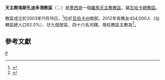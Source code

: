 {{Refimprove|time=2019-09-29T08:46:51+00:00}}
{{Infobox Roman Catholic diocese
|Roman Catholic Diocese of = 天主教埃斯孔迪多港教區
|Latin name of diocese = Dioecesis Portus Abditi
|image = 
|caption =
|border = catholic 
|location = [[墨西哥|墨西哥]]
|territory =[[瓦哈卡州|瓦哈卡州]]南部
|population = 454,000
|rite = 拉丁禮
|patron = 
|province = 瓦哈卡
|established = 2003年
|cathedral = 孤獨之慰聖母主教座堂
|副主教座堂 =
|leadership = 主教
|website =
|pope = {{incumbent pope}}
|ordinary = {{link-de|傅倫里·赫門·科林-克魯斯|Florencio Armando Colín Cruz}}
|coadjutor bishop = 
|auxiliary = 
|emeritus = 
}}

'''天主教埃斯孔迪多港教區'''（{{lang-la|Dioecesis Portus Abditi}}；{{lang-es|Diócesis de Puerto Escondido}}）是[[墨西哥|墨西哥]]一個[[羅馬天主教|羅馬天主教]][[教區|教區]]，屬[[天主教瓦哈卡總教區|瓦哈卡總教區]]。

教區成立於2003年11月18日，<ref>{{cite web |title=PORTUS ABDITI |url=https://w2.vatican.va/content/john-paul-ii/la/apost_constitutions/documents/hf_jp-ii_apc_20031108_a-Deo-datum.html |publisher=Libreria Editrice Vaticana |accessdate=2019-09-29 |archiveurl=https://web.archive.org/web/20190929084534/https://w2.vatican.va/content/john-paul-ii/la/apost_constitutions/documents/hf_jp-ii_apc_20031108_a-Deo-datum.html |archivedate=2019-09-29 |language=la |date=2003-11-08 |dead-url=no }}</ref>位於[[瓦哈卡州|瓦哈卡州]]南部。2012年有教友454,000人（佔轄區總人口92.0%）、廿九個堂區、四十六名司鐸。現任教區主教為{{link-de|傅倫里·赫門·科林-克魯斯|Florencio Armando Colín Cruz}}<ref>{{cite press release |title=Rinunce e nomine, 16.02.2019 |url=https://press.vatican.va/content/salastampa/it/bollettino/pubblico/2019/02/16/0135/00273.html |publisher=Holy See Press Office |accessdate=2019-09-28 |archiveurl=https://web.archive.org/web/20190928160743/https://press.vatican.va/content/salastampa/it/bollettino/pubblico/2019/02/16/0135/00273.html |archivedate=2019-09-28 |language=it |date=2019-02-16 |dead-url=no }}</ref>。

==參考文獻==
{{reflist}}

{{墨西哥天主教教區}}
[[Category:墨西哥天主教教區|P]]